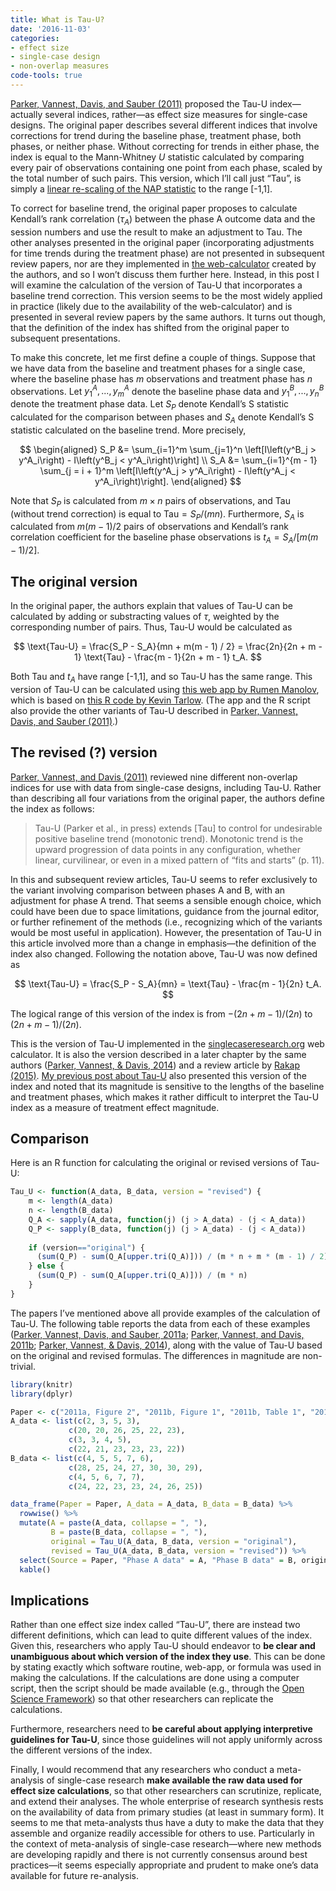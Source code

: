 ```yaml
---
title: What is Tau-U?
date: '2016-11-03'
categories:
- effect size
- single-case design
- non-overlap measures
code-tools: true
---
```


[Parker, Vannest, Davis, and Sauber (2011)](http://dx.doi.org/10.1016/j.beth.2010.08.006) proposed the Tau-U index---actually several indices, rather---as effect size measures for single-case designs. The original paper describes several different indices that involve corrections for trend during the baseline phase, treatment phase, both phases, or neither phase. Without correcting for trends in either phase, the index is equal to the Mann-Whitney $U$ statistic calculated by comparing every pair of observations containing one point from each phase, scaled by the total number of such pairs. This version, which I'll call just "Tau", is simply a [linear re-scaling of the NAP statistic](/posts/NAP-SEs-and-CIs/) to the range [-1,1]. 

To correct for baseline trend, the original paper proposes to calculate Kendall's rank correlation ($\tau_A$) between the phase A outcome data and the session numbers and use the result to make an adjustment to Tau. The other analyses presented in the original paper (incorporating adjustments for time trends during the treatment phase) are not presented in subsequent review papers, nor are they implemented in [the web-calculator](http://singlecaseresearch.org/calculators) created by the authors, and so I won't discuss them further here. Instead, in this post I will examine the calculation of the version of Tau-U that incorporates a baseline trend correction. This version seems to be the most widely applied in practice (likely due to the availability of the web-calculator) and is presented in several review papers by the same authors. It turns out though, that the definition of the index has shifted from the original paper to subsequent presentations. 

To make this concrete, let me first define a couple of things. Suppose that we have data from the baseline and treatment phases for a single case, where the baseline phase has $m$ observations and treatment phase has $n$ observations. Let $y^A_1,...,y^A_m$ denote the baseline phase data and $y^B_1,...,y^B_n$ denote the treatment phase data. Let $S_P$ denote Kendall's S statistic calculated for the comparison between phases and $S_A$ denote Kendall's S statistic calculated on the baseline trend. More precisely,

$$
\begin{aligned}
S_P &= \sum_{i=1}^m \sum_{j=1}^n \left[I\left(y^B_j > y^A_i\right) - I\left(y^B_j < y^A_i\right)\right] \\
S_A &= \sum_{i=1}^{m - 1} \sum_{j = i + 1}^m \left[I\left(y^A_j > y^A_i\right) - I\left(y^A_j < y^A_i\right)\right].
\end{aligned}
$$

Note that $S_P$ is calculated from $m \times n$ pairs of observations, and Tau (without trend correction) is equal to $\text{Tau} = S_P / (m n)$. Furthermore, $S_A$ is calculated from $m (m - 1) / 2$ pairs of observations and Kendall's rank correlation coefficient for the baseline phase observations is $t_A = S_A / [m (m - 1) / 2]$. 

## The original version

In the original paper, the authors explain that values of Tau-U can be calculated by adding or substracting values of $\tau$, weighted by the corresponding number of pairs. Thus, Tau-U would be calculated as

$$
\text{Tau-U} = \frac{S_P - S_A}{mn + m(m - 1) / 2} = \frac{2n}{2n + m - 1} \text{Tau} - \frac{m - 1}{2n + m - 1} t_A.
$$

Both $\text{Tau}$ and $t_A$ have range [-1,1], and so Tau-U has the same range. This version of Tau-U can be calculated using [this web app by Rumen Manolov](https://manolov.shinyapps.io/Overlap/), which is based on [this R code by Kevin Tarlow](https://dl.dropboxusercontent.com/u/2842869/Tau_U.R). (The app and the R script also provide the other variants of Tau-U described in [Parker, Vannest, Davis, and Sauber (2011)](http://dx.doi.org/10.1016/j.beth.2010.08.006).)

## The revised (?) version

[Parker, Vannest, and Davis (2011)](http://dx.doi.org/10.1177/0145445511399147) reviewed nine different non-overlap indices for use with data from single-case designs, including Tau-U. Rather than describing all four variations from the original paper, the authors define the index as follows:

> Tau-U (Parker et al., in press) extends [Tau] to control for undesirable positive baseline trend (monotonic trend). Monotonic trend is the upward progression of data points in any configuration, whether linear, curvilinear, or even in a mixed pattern of "fits and starts" (p. 11).

In this and subsequent review articles, Tau-U seems to refer exclusively to the variant involving comparison between phases A and B, with an adjustment for phase A trend. That seems a sensible enough choice, which could have been due to space limitations, guidance from the journal editor, or further refinement of the methods (i.e., recognizing which of the variants would be most useful in application). However, the presentation of Tau-U in this article involved more than a change in emphasis---the definition of the index also changed. Following the notation above, Tau-U was now defined as

$$
\text{Tau-U} = \frac{S_P - S_A}{mn} = \text{Tau} - \frac{m - 1}{2n} t_A.
$$

The logical range of this version of the index is from $-(2n + m - 1) / (2n)$ to $(2n + m - 1) / (2n)$.

This is the version of Tau-U implemented in the [singlecaseresearch.org](http://singlecaseresearch.org/calculators) web calculator. It is also the version described in a later chapter by the same authors ([Parker, Vannest, & Davis, 2014](http://dx.doi.org/10.1037/14376-005)) and a review article by [Rakap (2015)](http://dx.doi.org/10.1111/1467-8578.12091). [My previous post about Tau-U](/posts/Tau-U/) also presented this version of the index and noted that its magnitude is sensitive to the lengths of the baseline and treatment phases, which makes it rather difficult to interpret the Tau-U index as a measure of treatment effect magnitude. 

## Comparison

Here is an R function for calculating the original or revised versions of Tau-U:

```r
Tau_U <- function(A_data, B_data, version = "revised") {
    m <- length(A_data)
    n <- length(B_data)
    Q_A <- sapply(A_data, function(j) (j > A_data) - (j < A_data))
    Q_P <- sapply(B_data, function(j) (j > A_data) - (j < A_data))
    
    if (version=="original") {
      (sum(Q_P) - sum(Q_A[upper.tri(Q_A)])) / (m * n + m * (m - 1) / 2)
    } else {
      (sum(Q_P) - sum(Q_A[upper.tri(Q_A)])) / (m * n)
    }
}

```

The papers I've mentioned above all provide examples of the calculation of Tau-U. The following table reports the data from each of these examples ([Parker, Vannest, Davis, and Sauber, 2011a](http://dx.doi.org/10.1016/j.beth.2010.08.006); [Parker, Vannest, and Davis, 2011b](http://dx.doi.org/10.1177/0145445511399147); [Parker, Vannest, & Davis, 2014](http://dx.doi.org/10.1037/14376-005)), along with the value of Tau-U based on the original and revised formulas. The differences in magnitude are non-trivial.

```r
library(knitr)
library(dplyr)

Paper <- c("2011a, Figure 2", "2011b, Figure 1", "2011b, Table 1", "2014, Figure 4.1")
A_data <- list(c(2, 3, 5, 3), 
             c(20, 20, 26, 25, 22, 23),
             c(3, 3, 4, 5),
             c(22, 21, 23, 23, 23, 22))
B_data <- list(c(4, 5, 5, 7, 6),
             c(28, 25, 24, 27, 30, 30, 29),
             c(4, 5, 6, 7, 7),
             c(24, 22, 23, 23, 24, 26, 25))

data_frame(Paper = Paper, A_data = A_data, B_data = B_data) %>%
  rowwise() %>%
  mutate(A = paste(A_data, collapse = ", "),
         B = paste(B_data, collapse = ", "),
         original = Tau_U(A_data, B_data, version = "original"),
         revised = Tau_U(A_data, B_data, version = "revised")) %>%
  select(Source = Paper, "Phase A data" = A, "Phase B data" = B, original, revised) %>%
  kable()

```

## Implications

Rather than one effect size index called "Tau-U", there are instead two different definitions, which can lead to quite different values of the index. Given this, researchers who apply Tau-U should endeavor to __be clear and unambiguous about which version of the index they use__. This can be done by stating exactly which software routine, web-app, or formula was used in making the calculations. If the calculations are done using a computer script, then the script should be made available (e.g., through the [Open Science Framework](https://osf.io/)) so that other researchers can replicate the calculations. 

Furthermore, researchers need to __be careful about applying interpretive guidelines for Tau-U__, since those guidelines will not apply uniformly across the different versions of the index. 

Finally, I would recommend that any researchers who conduct a meta-analysis of single-case research __make available the raw data used for effect size calculations__, so that other researchers can scrutinize, replicate, and extend their analyses. The whole enterprise of research synthesis rests on the availability of data from primary studies (at least in summary form). It seems to me that meta-analysts thus have a duty to make the data that they assemble and organize readily accessible for others to use. Particularly in the context of meta-analysis of single-case research---where new methods are developing rapidly and there is not currently consensus around best practices---it seems especially appropriate and prudent to make one's data available for future re-analysis. 

